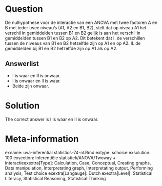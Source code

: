 Question
========

De nulhypothese voor de interactie van een ANOVA met twee factoren A en B met ieder twee niveau's (A1, A2 en B1, B2), stelt dat op niveau A1 het verschil in gemiddelden tussen B1 en B2 gelijk is aan het verschil in gemiddelden tussen B1 en B2 op A2. Dit betekent dat
I. de verschillen tussen de niveaus van B1 en B2 hetzelfde zijn op A1 en op A2.
II. de gemiddelden bij B1 en B2 hetzelfde zijn op A1 als op A2. 

Answerlist
----------
* I is waar en II is onwaar.
* I is onwaar en II is waar.
* Beide zijn onwaar.

Solution
========

The correct answer is  I is waar en II is onwaar. 

Meta-information
================
exname: uva-inferential statistics-74-nl.Rmd 
extype: schoice 
exsolution: 100 
exsection: Inferentiële statistiek/ANOVA/Twoway + interactieexextra[Type]: Calculation, Case, Conceptual, Creating graphs, Data manipulation, Interpretating graph, Interpretating output, Performing analysis, Test choice 
exextra[Langauge]: Dutch 
exextra[Level]: Statistical Literacy, Statistical Reasoning, Statistical Thinking 

